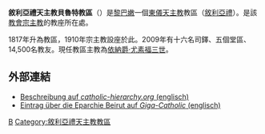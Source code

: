 {{Infobox Roman Catholic diocese
|jurisdiction     = 教區
|name             = 貝魯特
|latin=Eparchia Berytensis Syrorum
|image =
|caption =
|location = [[黎巴嫩|黎巴嫩]]
|territory =
|population = 14,500
|rite = [[敘利亞亞禮天主教會|敘利亞禮]]
|patron =
|province =
|established = 1817年
|cathedral = 聖母領報主教座堂
|co-cathedral =
|leadership = 主教
|website = 
|pope =  
|patriarch= 
|metropolitan =
|ordinary = [[依納爵·尤素福三世|依納爵·尤素福三世]] 
|coadjutor archbishop = 
|coadjutor bishop = 
|auxiliary = 
|emeritus = }}

'''敘利亞禮天主教貝魯特教區'''（{{lang-la|Eparchia Berytensis Syrorum}}）是[[黎巴嫩|黎巴嫩]]一個[[東儀天主教|東儀天主教]]教區（[[敘利亞禮天主教會|敘利亞禮]]）。是該[[敘利亞禮天主教安提約基雅宗主教區|教會宗主教]]的教座所在處。

1817年升為教區，1910年宗主教設座於此。2009年有十六名司鐸、五個堂區、14,500名教友。現任教區主教為[[依納爵·尤素福三世|依納爵·尤素福三世]]。

== 外部連結 ==
* [http://www.catholic-hierarchy.org/diocese/dbasy.html Beschreibung auf ''catholic-hierarchy.org'' (englisch)] {{Wayback|url=http://www.catholic-hierarchy.org/diocese/dbasy.html |date=20130410230055 }}
* [http://www.gcatholic.org/dioceses/diocese/beir5.htm Eintrag über die Eparchie Beirut auf ''Giga-Catholic'' (englisch)] 

{{黎巴嫩天主教教區}}
{{敘利亞禮天主教會教區}}

[[Category:黎巴嫩天主教教區|B]]
[[Category:敘利亞禮天主教教區|Category:敘利亞禮天主教教區]]